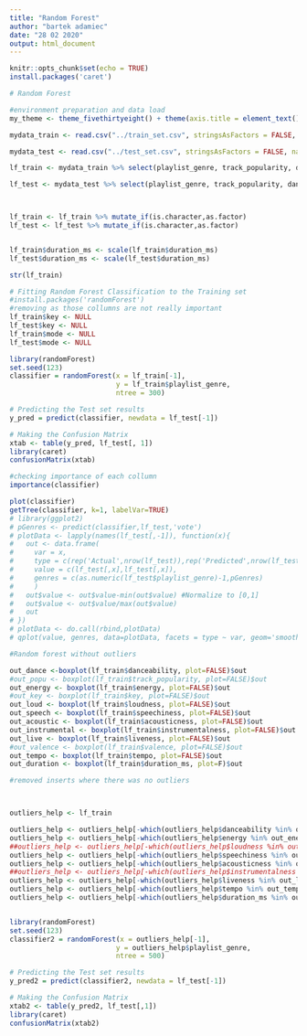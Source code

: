 ```yaml
---
title: "Random Forest"
author: "bartek adamiec"
date: "28 02 2020"
output: html_document
---
```


```r
knitr::opts_chunk$set(echo = TRUE)
install.packages('caret')
```

```r
# Random Forest 

#environment preparation and data load
my_theme <- theme_fivethirtyeight() + theme(axis.title = element_text(), axis.title.x = element_text())

mydata_train <- read.csv("../train_set.csv", stringsAsFactors = FALSE, na.strings="")

mydata_test <- read.csv("../test_set.csv", stringsAsFactors = FALSE, na.strings="")

lf_train <- mydata_train %>% select(playlist_genre, track_popularity, danceability, energy, key, loudness, mode, speechiness, acousticness, instrumentalness, liveness, valence, tempo, duration_ms)

lf_test <- mydata_test %>% select(playlist_genre, track_popularity, danceability, energy, key, loudness, mode, speechiness, acousticness, instrumentalness, liveness, valence, tempo, duration_ms)



lf_train <- lf_train %>% mutate_if(is.character,as.factor)
lf_test <- lf_test %>% mutate_if(is.character,as.factor)


lf_train$duration_ms <- scale(lf_train$duration_ms)
lf_test$duration_ms <- scale(lf_test$duration_ms)

str(lf_train)
```



```r

# Fitting Random Forest Classification to the Training set
#install.packages('randomForest')
#removing as those collumns are not really important
lf_train$key <- NULL
lf_test$key <- NULL
lf_train$mode <- NULL
lf_test$mode <- NULL

library(randomForest)
set.seed(123)
classifier = randomForest(x = lf_train[-1],
                          y = lf_train$playlist_genre,
                          ntree = 300)

# Predicting the Test set results
y_pred = predict(classifier, newdata = lf_test[-1])
```


```r
# Making the Confusion Matrix
xtab <- table(y_pred, lf_test[, 1])
library(caret) 
confusionMatrix(xtab)
```

```r
#checking importance of each collumn
importance(classifier)

```



```r
plot(classifier)
getTree(classifier, k=1, labelVar=TRUE)
# library(ggplot2)
# pGenres <- predict(classifier,lf_test,'vote')
# plotData <- lapply(names(lf_test[,-1]), function(x){
#   out <- data.frame(
#     var = x,
#     type = c(rep('Actual',nrow(lf_test)),rep('Predicted',nrow(lf_test))),
#     value = c(lf_test[,x],lf_test[,x]),
#     genres = c(as.numeric(lf_test$playlist_genre)-1,pGenres)
#     )
#   out$value <- out$value-min(out$value) #Normalize to [0,1]
#   out$value <- out$value/max(out$value)
#   out
# })
# plotData <- do.call(rbind,plotData)
# qplot(value, genres, data=plotData, facets = type ~ var, geom='smooth', span = 0.5)
```












```r
#Random forest without outliers

out_dance <-boxplot(lf_train$danceability, plot=FALSE)$out
#out_popu <- boxplot(lf_train$track_popularity, plot=FALSE)$out
out_energy <- boxplot(lf_train$energy, plot=FALSE)$out
#out_key <- boxplot(lf_train$key, plot=FALSE)$out
out_loud <- boxplot(lf_train$loudness, plot=FALSE)$out
out_speech <- boxplot(lf_train$speechiness, plot=FALSE)$out
out_acoustic <- boxplot(lf_train$acousticness, plot=FALSE)$out
out_instrumental <- boxplot(lf_train$instrumentalness, plot=FALSE)$out
out_live <- boxplot(lf_train$liveness, plot=FALSE)$out
#out_valence <- boxplot(lf_train$valence, plot=FALSE)$out
out_tempo <- boxplot(lf_train$tempo, plot=FALSE)$out
out_duration <- boxplot(lf_train$duration_ms, plot=F)$out

#removed inserts where there was no outliers



outliers_help <- lf_train

outliers_help <- outliers_help[-which(outliers_help$danceability %in% out_dance),]
outliers_help <- outliers_help[-which(outliers_help$energy %in% out_energy),]
##outliers_help <- outliers_help[-which(outliers_help$loudness %in% out_loud),]
outliers_help <- outliers_help[-which(outliers_help$speechiness %in% out_speech),]
outliers_help <- outliers_help[-which(outliers_help$acousticness %in% out_acoustic),]
##outliers_help <- outliers_help[-which(outliers_help$instrumentalness %in% out_instrumental),]
outliers_help <- outliers_help[-which(outliers_help$liveness %in% out_live),]
outliers_help <- outliers_help[-which(outliers_help$tempo %in% out_tempo),]
outliers_help <- outliers_help[-which(outliers_help$duration_ms %in% out_duration),]



```


```r
library(randomForest)
set.seed(123)
classifier2 = randomForest(x = outliers_help[-1],
                          y = outliers_help$playlist_genre,
                          ntree = 500)

# Predicting the Test set results
y_pred2 = predict(classifier2, newdata = lf_test[-1])
```


```r
# Making the Confusion Matrix
xtab2 <- table(y_pred2, lf_test[,1])
library(caret) 
confusionMatrix(xtab2)
```

